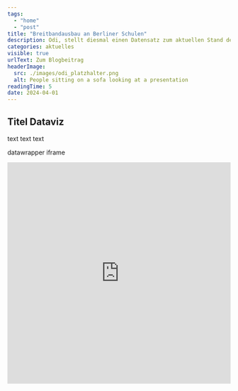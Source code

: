 ```yaml
---
tags:
  - "home"
  - "post"
title: "Breitbandausbau an Berliner Schulen"
description: Odi, stellt diesmal einen Datensatz zum aktuellen Stand des Glasfaserausbaus an Berliner Schulen vor. Die interaktive Datenvisualisierung bietet eine detaillierte Übersicht aller unternommenen Schritte, die dem Ausbau dienen.
categories: aktuelles
visible: true
urlText: Zum Blogbeitrag
headerImage:
  src: ./images/odi_platzhalter.png
  alt: People sitting on a sofa looking at a presentation
readingTime: 5
date: 2024-04-01
---
```


## Titel Dataviz

text text text 


datawrapper iframe 


<ContentSection fullWidth={true}>
  <iframe class="sm:container sm:mx-auto"
    title="Breitbandausbau an Berliner Schulen" 
    aria-label="Mehrere Donuts" 
    id="datawrapper-chart-iUqfY" 
    src="https://datawrapper.dwcdn.net/iUqfY/1/" 
    scrolling="no" 
    frameborder="0" 
    width="100%"
    height="500px"
    data-external="1">
  </iframe>
</ContentSection>




<ImageSection
  src={image}
  caption="Während des Ausklangs konnte auch die Dauerausstellung des CityLAB besichtigt werden."
/>

<script
  type="text/javascript"
  set:html={`!function(){"use strict";window.addEventListener("message",(function(e){if(void 0!==e.data["datawrapper-height"]){var t=document.querySelectorAll("iframe");for(var a in e.data["datawrapper-height"])for(var r=0;r<t.length;r++){if(t[r].contentWindow===e.source)t[r].style.height=e.data["datawrapper-height"][a]+"px"}}}))}();`}
/>


